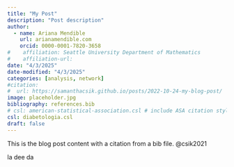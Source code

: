 ```yaml
---
title: "My Post"
description: "Post description"
author:
  - name: Ariana Mendible
    url: arianamendible.com
    orcid: 0000-0001-7820-3658
#    affiliation: Seattle University Department of Mathematics
#    affiliation-url: 
date: "4/3/2025"
date-modified: "4/3/2025"
categories: [analysis, network]
#citation: 
#  url: https://samanthacsik.github.io/posts/2022-10-24-my-blog-post/
image: placeholder.jpg
bibliography: references.bib
# csl: american-statistical-association.csl # include ASA citation style
csl: diabetologia.csl
draft: false
---
```


This is the blog post content with a citation from a bib file. @csik2021

la dee da
